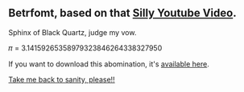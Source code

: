 ## Betrfomt, based on that [Silly Youtube Video](https://www.youtube.com/watch?v=H333yyMqudU).

Sphinx of Black Quartz, judge my vow.

𝜋 = 3.14159265358979323846264338327950

If you want to download this abomination, it's [available here](/dl/betrfomt.ttf).

[Take me back to sanity, please!!](/)
